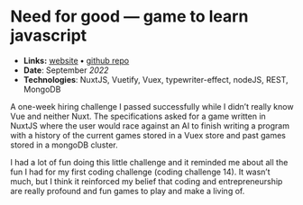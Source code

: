 # Need for good — game to learn javascript

- **Links:** [website](https://maieulchevalier.github.io/coding-challenge-14/) **•** [github repo](https://github.com/maieulChevalier/maieulchevalier.github.io)
- **Date**: September _2022_
- **Technologies**: NuxtJS, Vuetify, Vuex, typewriter-effect, nodeJS, REST, MongoDB

A one-week hiring challenge I passed successfully while I didn’t really know Vue and neither Nuxt. The specifications asked for a game written in NuxtJS where the user would race against an AI to finish writing a program with a history of the current games stored in a Vuex store and past games stored in a mongoDB cluster.

I had a lot of fun doing this little challenge and it reminded me about all the fun I had for my first coding challenge (coding challenge 14). It wasn’t much, but I think it reinforced my belief that coding and entrepreneurship are really profound and fun games to play and make a living of.
